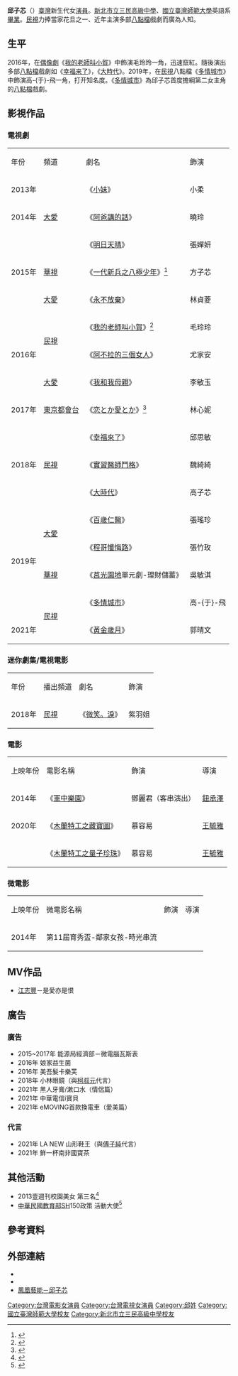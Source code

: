 {{藝人

| 姓名 = 邱子芯
| 類型 = 女藝人
| 圖片 = 
| 圖片尺寸 = 
| 圖片簡介 = 
| 本名 = 邱子娪
| 英文名 = Mia Chou
| 親屬 = 哥：[[邱品程|邱品程]]
| 國籍 = {{ROC}}
| 配偶 = 
| 出生日期 = {{birth date and age|1993|4|8}}
| 出生地點 = {{ROC-TW}}[[新北市|新北市]]
| 職業 = [[演員|演員]]、[[模特兒|模特兒]]
| 語言 = [[中華民國國語|國語]]、[[臺語|臺語]]、[[英語|英語]]
| 母校 = [[臺北市立士林國民中學|臺北市立士林國民中學]] <br>[[新北市立三民高級中學|新北市立三民高級中學]] <br>[[國立臺灣師範大學|國立臺灣師範大學]]英語學系
| 出道日期 = {{Start date and age|2013}}
| 活躍年代 = 2013年至今
| 出道作 = 《[[一代新兵之八極少年|一代新兵之八極少年]]》
| 代表作 = 《[[我的老師叫小賀|我的老師叫小賀]]》<br> 
          《[[多情城市|多情城市]]》<br> 《[[黃金歲月|黃金歲月]]》
| 著名角色 = 毛玲玲<br>高子芯<br>高-{于}-飛<br>郭晴文
|經紀公司 = [[鳳凰藝能|鳳凰藝能]] <br> 汗土娛樂
           
| 網站 = [https://www.facebook.com/miapage9348 邱子芯 Mia (Facebook粉絲專頁)] <br> [https://instagram.com/mia9348?igshid=qdeelskv45a4 mia9348 (Instagram)]
| imdb = 8207210
}}
'''邱子芯'''（{{bd|1993年|4月8日||catIdx=}}）[[臺灣|臺灣]]新生代女[[演員|演員]]。[[新北市立三民高級中學|新北市立三民高級中學]]、[[國立臺灣師範大學|國立臺灣師範大學]]英語系[[畢業|畢業]]。[[民視|民視]]力捧當家花旦之一、近年主演多部[[八點檔|八點檔]]戲劇而廣為人知。

==生平==
2016年，在[[偶像劇|偶像劇]]《[[我的老師叫小賀|我的老師叫小賀]]》中飾演毛玲玲一角，迅速竄紅。隨後演出多部[[八點檔|八點檔]]戲劇如《[[幸福来了|幸福来了]]》，《[[大時代_(台灣電視劇)|大時代]]》。2019年，在[[民視|民視]]八點檔《[[多情城市|多情城市]]》中飾演高-{于}-飛一角，打开知名度。《[[多情城市|多情城市]]》為邱子芯首度擔綱第二女主角的[[八點檔|八點檔]]戲劇。

== 影視作品 ==
===電視劇===
{| class="wikitable" 
|- style="background:pink;color:#21201f;font-weight:bold;text-align:center"
|年份||頻道||劇名||飾演
|-
|2013年||rowspan=3| [[大愛|大愛]]||《[[小妹|小妹]]》||小柔
|-
|2014年||《[[阿爸講的話|阿爸講的話]]》||曉玲
|-
|rowspan=3|2015年||《[[明日天晴|明日天晴]]》||張嬋妍
|-
| [[華視|華視]] ||《[[一代新兵之八極少年|一代新兵之八極少年]]》<ref>{{cite news|title=《八極少年》開鏡 新一代女神比美|url=http://www.chinatimes.com/realtimenews/20140423005665-260404|accessdate=2016-10-09|archive-date=2017-03-05|archive-url=https://web.archive.org/web/20170305003336/http://www.chinatimes.com/realtimenews/20140423005665-260404|dead-url=no}}</ref>||方子芯
|-
| [[大愛|大愛]]||《[[永不放棄_(2015年大愛電視劇)|永不放棄]]》||林貞菱
|-
|rowspan=3|2016年||rowspan=2| [[民視|民視]] ||《[[我的老師叫小賀|我的老師叫小賀]]》<ref>{{cite news|title=最萌CP 李博翔、邱子芯 終於吻上了|url=http://news.gpwb.gov.tw/News/143711|deadurl=yes|archiveurl=https://web.archive.org/web/20170227161313/http://news.gpwb.gov.tw/News/143711|archivedate=2017-02-27}}</ref>||毛玲玲
|-
|《[[阿不拉的三個女人|阿不拉的三個女人]]》||尤家安
|-
| [[大愛|大愛]] ||《[[我和我母親|我和我母親]]》||李敏玉
|-
|2017年||[[東京都會電視台|東京都會台]]||《[[日本廣島之戀|恋とか愛とか]]》<ref>{{cite news|title=最萌CP 女星赴日演台版野蠻女 日媒報導甜笑「台灣女優」|url=http://ent.ltn.com.tw/news/breakingnews/2220368|accessdate=2017-11-16|archive-date=2017-11-16|archive-url=https://web.archive.org/web/20171116132112/http://ent.ltn.com.tw/news/breakingnews/2220368|dead-url=no}}</ref>||林心妮
|-
|rowspan=3|2018年||rowspan=3| [[民視|民視]]
|《[[幸福來了|幸福來了]]》||邱思敏
|-
|《[[實習醫師鬥格|實習醫師鬥格]]》||魏綺綺
|-
|《[[大時代_(台灣電視劇)|大時代]]》||高子芯
|-
|rowspan=4|2019年||rowspan=2| [[大愛|大愛]] ||《[[百歲仁醫|百歲仁醫]]》||張瑤珍
|-
|《[[程哥懺悔路|程哥懺悔路]]》||張竹玫
|-
|[[華視|華視]]||《[[莒光園地|莒光園地]]單元劇-理財儲蓄》||吳敏淇
|-
|rowspan=2|[[民視|民視]]||《[[多情城市|多情城市]]》||高-{于}-飛
|-
|2021年||《[[黃金歲月|黃金歲月]]》||郭晴文
|}

===迷你劇集/電視電影===
{| class="wikitable" 
|- style="background:pink;color:#21201f;font-weight:bold;text-align:center"
|年份||播出頻道||劇名||飾演
|-
|2018年||[[民視|民視]]|| 《[[微笑。淚|微笑。淚]]》 ||紫羽姐
|}

=== 電影 ===
{| class="wikitable" 
|- style="background:pink;color:#21201f;font-weight:bold;text-align:center"
|上映年份||電影名稱||飾演||導演
|-
|2014年||《[[軍中樂園_(電影)|軍中樂園]]》||鄧麗君（客串演出）||[[鈕承澤|鈕承澤]]
|-
|2020年||《[[木蘭特工之藏寶圖|木蘭特工之藏寶圖]]》||慕容易||[[王毓雅|王毓雅]]
|-
| ||《[[木蘭特工之量子珍珠|木蘭特工之量子珍珠]]》||慕容易 ||[[王毓雅|王毓雅]]
|}

=== 微電影 ===
{| class="wikitable" 
|- style="background:pink;color:#21201f;font-weight:bold;text-align:center"
|上映年份||微電影名稱||飾演||導演
|-
|2014年||第11屆育秀盃-鄰家女孩-時光串流||||
|}

<!-- 根據[[Wikipedia_talk:歌手和演员专题#整理論點|社群共識]]不應在列表條目以外增添非班底綜藝節目
== 綜藝節目 ==

{| class="wikitable" 
|- style="background:pink;color:#21201f;font-weight:bold;text-align:center"
|年份||日期||電視台||節目名稱||備註 
|-
|rowspan=2|2014年||1月30日||rowspan=2|[[民視|民視]]||《[[民視第一發發發|民視第一發發發]]》||
|-
|  ||《[[流行新勢力|流行新勢力]]》||
|-
|2015年||5月16日||[[華視|華視]]||《[[天才衝衝衝|天才衝衝衝]]》||
|-
|rowspan=2|2016年||2月7日||[[民視|民視]]||《[[民視第一發發發|民視第一發發發]]》||
|-
|  ||[[衛視中文台|衛視中文台]]||《[[歡樂智多星|歡樂智多星]]》||
|-
|rowspan=6|2017年||1月27日||[[民視|民視]]||《[[民視第一發發發|民視第一發發發]]》||
|-
|5月27日||[[華視|華視]]||《[[天才衝衝衝|天才衝衝衝]]》||
|-
|8月1日||rowspan=2|[[中天娛樂台|中天娛樂台]]||rowspan=2|《[[天天樂財神|天天樂財神]]》||
|-
|9月20日||
|-
|10月21日||[[華視|華視]]||《[[天才衝衝衝|天才衝衝衝]]》||
|-
|11月8日||[[中天娛樂台|中天娛樂台]]||《[[天天樂財神|天天樂財神]]》||
|-
|rowspan=5|2018年||1月7日||[[中視|中視]]||《[[飢餓遊戲_(電視節目)|飢餓遊戲]]》||
|-
|1月21日||rowspan=2|[[民視|民視]]||《[[綜藝大集合|綜藝大集合]]》||
|-
|2月15日||《[[民視第一發發發|民視第一發發發]]》||
|-
|8月1日||[[衛視中文台|衛視中文台]]||《[[歡樂智多星|歡樂智多星]]》||
|-
|8月18日||[[民視|民視]]||《[[舞力全開_(節目)|舞力全開]]》||
|-
|rowspan=2|2019年||2月4日||[[民视|民视]]||《[[民視第一發發發|民視第一發發發]]》||
|-
|11月2日||[[民视|民视]]|| 《[[美凤有约|美凤有约]]》||
|-
|rowspan=6|2020年||1月24日||[[民视|民视]]|| 《[[民視第一發發發|民視第一發發發]]》||
|-
|5月18日||[[民视|民视]]|| 《[[醫學大聯盟|醫學大聯盟]]》||
|-
|11月25日||[[民视|民视]]|| 《[[這事有影嘸|這事有影嘸]]》||
|-
|12月9日||[[JET綜合台|JET綜合台]]|| 《[[命運好好玩|命運好好玩]]》||
|-
|12月12日||[[民視|民視]]|| 《[[幸福保衛戰|幸福保衛戰]]》||
|-
|12月15日||[[東森綜合台|東森綜合台]]|| 《[[全民星攻略|全民星攻略]]》||
|}
-->

== MV作品 ==
*[[江志豐|江志豐]]－是愛亦是恨

== 廣告 ==
===廣告===
*2015~2017年 能源局經濟部－微電腦瓦斯表
*2016年 娘家益生菌
*2016年 美吾髮卡樂芙
*2018年 小林眼鏡（與[[柯叔元|柯叔元]]代言）
*2021年 黑人牙膏/漱口水（情侶篇）
*2021年 中華電信i寶貝
*2021年 eMOVING首款換電車（愛美篇）

===代言===
*2021年 LA NEW 山形鞋王（與[[傅子純|傅子純]]代言）
*2021年 鮮一杯南非國寶茶

== 其他活動 == 
*2013壹週刊校園美女 第三名<ref>{{cite news|title=壹週刊 校園正妹|url=http://www.appledaily.com.tw/realtimenews/article/new/20130911/256973/|accessdate=2016-10-09|archive-date=2017-03-05|archive-url=https://web.archive.org/web/20170305003534/http://www.appledaily.com.tw/realtimenews/article/new/20130911/256973/|dead-url=no}}</ref>
*[[中華民國教育部|中華民國教育部]]SH150政策 活動大使<ref>{{cite news|title=力推多元體操 偶像劇演員前進校園|url=http://news.ftv.com.tw/NewsContent.aspx?ntype=class&sno=2016B14F03M1|access-date=2017-02-27|archive-url=https://web.archive.org/web/20170227150222/http://news.ftv.com.tw/NewsContent.aspx?ntype=class&sno=2016B14F03M1|archive-date=2017-02-27|dead-url=yes}}</ref>

== 參考資料 ==
{{reflist}}

== 外部連結 ==
*{{Facebook|miapage9348}}
*{{instagram|mia9348}}
*[http://www.ftv.com.tw/phoenix/entertainer.aspx?eid=102 鳳凰藝能－邱子芯] {{Wayback|url=http://www.ftv.com.tw/phoenix/entertainer.aspx?eid=102 |date=20160314081511 }}

{{鳳凰藝能旗下藝人}}

[[Category:台灣電影女演員|Category:台灣電影女演員]]
[[Category:台灣電視女演員|Category:台灣電視女演員]]
[[Category:邱姓|Category:邱姓]]
[[Category:國立臺灣師範大學校友|Category:國立臺灣師範大學校友]]
[[Category:新北市立三民高級中學校友|Category:新北市立三民高級中學校友]]